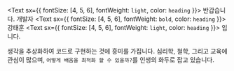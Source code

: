 <Text sx={{ fontSize: [4, 5, 6], fontWeight: `light`, color: `heading` }}>
  반갑습니다. 개발자
</Text>
<Text sx={{ fontSize: [4, 5, 6], fontWeight: `bold`, color: `heading` }}>
  강태훈
</Text>
<Text sx={{ fontSize: [4, 5, 6], fontWeight: `light`, color: `heading` }}>
  입니다.
</Text>

생각을 추상화하여 코드로 구현하는 것에 흥미를 가집니다. 심리학, 철학, 그리고 교육에 관심이 많으며,
`어떻게 배움을 최적화 할 수 있을까?`를 인생의 화두로 잡고 있습니다.